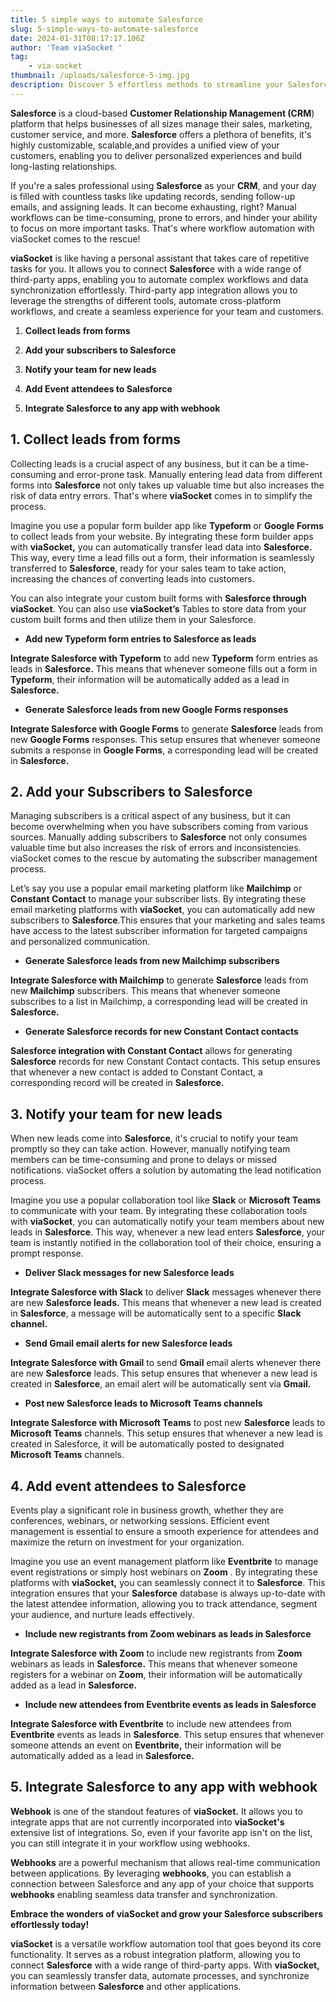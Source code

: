 ```yaml
---
title: 5 simple ways to automate Salesforce
slug: 5-simple-ways-to-automate-salesforce
date: 2024-01-31T08:17:17.106Z
author: 'Team viaSocket '
tag:
    - via-socket
thumbnail: /uploads/salesforce-5-img.jpg
description: Discover 5 effortless methods to streamline your Salesforce operations with viaSocket's automation.
---
```


**Salesforce** is a cloud-based **Customer Relationship Management (CRM**) platform that helps businesses of all sizes manage their sales, marketing, customer service, and more. **Salesforce** offers a plethora of benefits, it's highly customizable, scalable,and provides a unified view of your customers, enabling you to deliver personalized experiences and build long-lasting relationships.

If you're a sales professional using **Salesforce** as your **CRM**, and your day is filled with countless tasks like updating records, sending follow-up emails, and assigning leads. It can become exhausting, right? Manual workflows can be time-consuming, prone to errors, and hinder your ability to focus on more important tasks. That's where workflow automation with viaSocket comes to the rescue!

**viaSocket** is like having a personal assistant that takes care of repetitive tasks for you. It allows you to connect **Salesforc**e with a wide range of third-party apps, enabling you to automate complex workflows and data synchronization effortlessly. Third-party app integration allows you to leverage the strengths of different tools, automate cross-platform workflows, and create a seamless experience for your team and customers.

1. **Collect leads from forms**

2. **Add your subscribers to Salesforce**

3. **Notify your team for new leads**

4. **Add Event attendees to Salesforce**

5. **Integrate Salesforce to any app with webhook**

## **1. Collect leads from forms**

Collecting leads is a crucial aspect of any business, but it can be a time-consuming and error-prone task. Manually entering lead data from different forms into **Salesforce** not only takes up valuable time but also increases the risk of data entry errors. That's where **viaSocket** comes in to simplify the process.

Imagine you use a popular form builder app like **Typeform** or **Google Forms** to collect leads from your website. By integrating these form builder apps with **viaSocket,** you can automatically transfer lead data into **Salesforce.** This way, every time a lead fills out a form, their information is seamlessly transferred to **Salesforce**, ready for your sales team to take action, increasing the chances of converting leads into customers.

You can also integrate your custom built forms with **Salesforce through viaSocket**. You can also use **viaSocket’s** Tables to store data from your custom built forms and then utilize them in your Salesforce.

-   **Add new Typeform form entries to Salesforce as leads**

**Integrate Salesforce with Typeform** to add new **Typeform** form entries as leads in **Salesforce.** This means that whenever someone fills out a form in **Typeform**, their information will be automatically added as a lead in **Salesforce.**

-   **Generate Salesforce leads from new Google Forms responses**

**Integrate Salesforce with Google Forms** to generate **Salesforce** leads from new **Google Forms** responses. This setup ensures that whenever someone submits a response in **Google Forms**, a corresponding lead will be created in **Salesforce.**

## **2. Add your Subscribers to Salesforce**

Managing subscribers is a critical aspect of any business, but it can become overwhelming when you have subscribers coming from various sources. Manually adding subscribers to **Salesforce** not only consumes valuable time but also increases the risk of errors and inconsistencies. viaSocket comes to the rescue by automating the subscriber management process.

Let’s say you use a popular email marketing platform like **Mailchimp** or **Constant Contact** to manage your subscriber lists. By integrating these email marketing platforms with **viaSocket**, you can automatically add new subscribers to **Salesforce**.This ensures that your marketing and sales teams have access to the latest subscriber information for targeted campaigns and personalized communication.

-   **Generate Salesforce leads from new Mailchimp subscribers**

**Integrate Salesforce with Mailchimp** to generate **Salesforce** leads from new **Mailchimp** subscribers. This means that whenever someone subscribes to a list in Mailchimp, a corresponding lead will be created in **Salesforce.**

-   **Generate Salesforce records for new Constant Contact contacts**

**Salesforce integration with Constant Contact** allows for generating **Salesforce** records for new Constant Contact contacts. This setup ensures that whenever a new contact is added to Constant Contact, a corresponding record will be created in **Salesforce.**

## **3. Notify your team for new leads**

When new leads come into **Salesforce**, it's crucial to notify your team promptly so they can take action. However, manually notifying team members can be time-consuming and prone to delays or missed notifications. viaSocket offers a solution by automating the lead notification process.

Imagine you use a popular collaboration tool like **Slack** or **Microsoft Teams** to communicate with your team. By integrating these collaboration tools with **viaSocket**, you can automatically notify your team members about new leads in **Salesforce**. This way, whenever a new lead enters **Salesforce**, your team is instantly notified in the collaboration tool of their choice, ensuring a prompt response.

-   **Deliver Slack messages for new Salesforce leads**

**Integrate Salesforce with Slack** to deliver **Slack** messages whenever there are new **Salesforce leads.** This means that whenever a new lead is created in **Salesforce**, a message will be automatically sent to a specific **Slack channel.**

-   **Send Gmail email alerts for new Salesforce leads**

**Integrate Salesforce with Gmail** to send **Gmail** email alerts whenever there are new **Salesforce** leads. This setup ensures that whenever a new lead is created in **Salesforce**, an email alert will be automatically sent via **Gmail.**

-   **Post new Salesforce leads to Microsoft Teams channels**

**Integrate Salesforce with Microsoft Teams** to post new **Salesforce** leads to **Microsoft Teams** channels. This setup ensures that whenever a new lead is created in Salesforce, it will be automatically posted to designated **Microsoft Teams** channels.

## **4. Add event attendees to Salesforce**

Events play a significant role in business growth, whether they are conferences, webinars, or networking sessions. Efficient event management is essential to ensure a smooth experience for attendees and maximize the return on investment for your organization.

Imagine you use an event management platform like **Eventbrite** to manage event registrations or simply host webinars on **Zoom** . By integrating these platforms with **viaSocket,** you can seamlessly connect it to **Salesforce**. This integration ensures that your **Salesforce** database is always up-to-date with the latest attendee information, allowing you to track attendance, segment your audience, and nurture leads effectively.

-   **Include new registrants from Zoom webinars as leads in Salesforce**

**Integrate Salesforce with Zoom** to include new registrants from **Zoom** webinars as leads in **Salesforce.** This means that whenever someone registers for a webinar on **Zoom**, their information will be automatically added as a lead in **Salesforce.**

-   **Include new attendees from Eventbrite events as leads in Salesforce**

**Integrate Salesforce with Eventbrite** to include new attendees from **Eventbrite** events as leads in **Salesforce**. This setup ensures that whenever someone attends an event on **Eventbrite,** their information will be automatically added as a lead in **Salesforce.**

## **5. Integrate Salesforce to any app with webhook**

**Webhook** is one of the standout features of **viaSocket.** It allows you to integrate apps that are not currently incorporated into **viaSocket's** extensive list of integrations. So, even if your favorite app isn't on the list, you can still integrate it in your workflow using webhooks.

**Webhooks** are a powerful mechanism that allows real-time communication between applications. By leveraging **webhooks**, you can establish a connection between Salesforce and any app of your choice that supports **webhooks** enabling seamless data transfer and synchronization.

**Embrace the wonders of viaSocket and grow your Salesforce subscribers effortlessly today!**

**viaSocket** is a versatile workflow automation tool that goes beyond its core functionality. It serves as a robust integration platform, allowing you to connect **Salesforce** with a wide range of third-party apps. With **viaSocket,** you can seamlessly transfer data, automate processes, and synchronize information between **Salesforce** and other applications.
